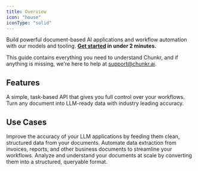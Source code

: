 ```yaml
---
title: Overview
icon: "house"
iconType: "solid"
---
```


Build powerful document-based AI applications and workflow automation with our models and tooling. <b> [Get started](/docs/get-started/quickstart) in under 2 minutes. </b>

This guide contains everything you need to understand Chunkr, and if anything is missing, we're here to help at support@chunkr.ai.

## Features
  <CardGroup>
  <Card title="Task System" href="/docs/task-system/overview"  icon="upload">
    A simple, task-based API that gives you full control over your workflows.
  </Card>
  <Card title="Parse" href="/docs/parse/overview" icon="crop-simple">
    Turn any document into LLM-ready data with industry leading accuracy.
  </Card>
  </CardGroup>
  

## Use Cases

<CardGroup>
    <Card title="Retrieval-Augmented Generation (RAG)">
        Improve the accuracy of your LLM applications by feeding them clean, structured data from your documents.
    </Card>
    <Card title="Document Automation">
        Automate data extraction from invoices, reports, and other business documents to streamline your workflows.
    </Card>
    <Card title="Content & Data Analytics">
        Analyze and understand your documents at scale by converting them into a structured, queryable format.
    </Card>
</CardGroup>
